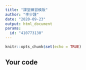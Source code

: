 ```yaml
---
title: "課堂練習模版"
author: "李少謹"
date: "2020-09-23"
output: html_document
params:
  id: "410773130"
---
```


```r
knitr::opts_chunk$set(echo = TRUE)
```

## Your code

```r

```

